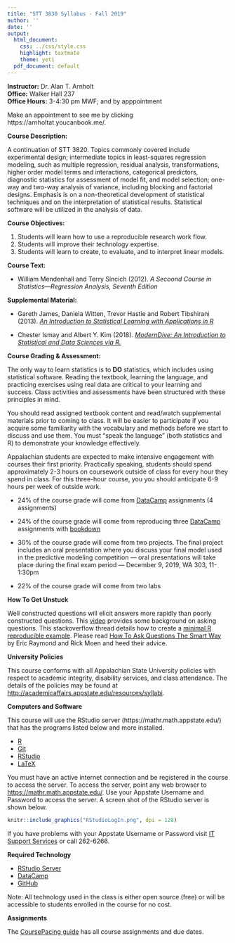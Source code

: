 ```yaml
---
title: "STT 3830 Syllabus - Fall 2019"
author: ''
date: ''
output:
  html_document:
    css: ../css/style.css
    highlight: textmate
    theme: yeti
  pdf_document: default
---
```


**Instructor:**  Dr. Alan T. Arnholt    
**Office:** Walker Hall 237      
**Office Hours:** 3-4:30 pm MWF; and by apppointment

Make an appointment to see me by clicking https://arnholtat.youcanbook.me/.


**Course Description:**  

A continuation of STT 3820. Topics commonly covered include experimental design; intermediate topics in least-squares regression modeling, such as multiple regression, residual analysis, transformations, higher order model terms and interactions, categorical predictors, diagnostic statistics for assessment of model fit, and model selection; one-way and two-way analysis of variance, including blocking and factorial designs. Emphasis is on a non-theoretical development of statistical techniques and on the interpretation of statistical results. Statistical software will be utilized in the analysis of data. 

**Course Objectives:**

1. Students will learn how to use a reproducible research work flow.
2. Students will improve their technology expertise.
3. Students will learn to create, to evaluate, and to interpret linear models.




**Course Text:**

* William Mendenhall and Terry Sincich (2012). _A Secoond Course in Statistics---Regression Analysis, Seventh Edition_

**Supplemental Material:**

* Gareth James, Daniela Witten, Trevor Hastie and Robert Tibshirani (2013).  [_An Introduction to Statistical Learning with Applications in R_](http://faculty.marshall.usc.edu/gareth-james/ISL/ISLR%20Seventh%20Printing.pdf)

* Chester Ismay and Albert Y. Kim (2018). [_ModernDive: An Introduction to Statistical and Data Sciences via R._](htpps://moderndive.com)



**Course Grading & Assessment:**

The only way to learn statistics is to **DO** statistics, which includes using statistical software. Reading the textbook, learning the language, and practicing exercises using real data are critical to your learning and success. Class activities and assessments have been structured with these principles in mind.

You should read assigned textbook content and read/watch supplemental materials prior to coming to class. It will be easier to participate if you acquire some familiarity with the vocabulary and methods before we start to discuss and use them. You must “speak the language” (both statistics and R) to demonstrate your knowledge effectively.

Appalachian students are expected to make intensive engagement with courses their first priority. Practically speaking, students should spend approximately 2-3 hours on coursework outside of class for every hour they spend in class. For this three-hour course, you you should anticipate 6-9 hours per week of outside work.


* 24% of the course grade will come from [DataCamp](https://www.datacamp.com/) assignments (4 assignments)

* 24% of the course grade will come from reproducing three [DataCamp](https://www.datacamp.com/) assignments with [bookdown](https://bookdown.org/yihui/bookdown/)

* 30% of the course grade will come from two projects.  The final project includes an oral presentation where you discuss your final model used in the predictive modeling competition --- oral presentations will take place during the final exam period --- December 9, 2019, WA 303, 11-1:30pm

* 22% of the course grade will come from two labs 



**How To Get Unstuck**

Well constructed questions will elicit answers more rapidly than poorly constructed questions.  This [video](https://www.youtube.com/watch?v=ZFaWxxzouCY&list=PLjTlxb-wKvXNSDfcKPFH2gzHGyjpeCZmJ&index=3) provides some background on asking questions.  This stackoverflow thread details how to create a [minimal R reproducible example](http://stackoverflow.com/questions/5963269/how-to-make-a-great-r-reproducible-example/5963610#5963610). Please read [How To Ask Questions The Smart Way](http://www.catb.org/~esr/faqs/smart-questions.html) by Eric Raymond and Rick Moen and heed their advice.


**University Policies**

This course conforms with all Appalachian State University policies with respect to academic integrity, disability services, and class attendance.  The details of the policies may be found at <http://academicaffairs.appstate.edu/resources/syllabi>.


**Computers and Software**

This course will use the RStudio server  (https://mathr.math.appstate.edu/) that has the programs listed below and more installed.

* [R](https://cran.r-project.org) 
* [Git](https://git-scm.com/downloads) 
* [RStudio](https://www.rstudio.com/products/rstudio/download/)
* [LaTeX](https://www.ctan.org/starter)

You must have an active internet connection and be registered in the course to access the server. To access the server, point any web browser to <https://mathr.math.appstate.edu/>.  Use your Appstate Username and Password to access the server.  A screen shot of the RStudio server is shown below.


```r
knitr::include_graphics("RStudioLogIn.png", dpi = 128)
```



If you have problems with your Appstate Username or Password visit [IT Support Services](http://support.appstate.edu/) or call 262-6266.

**Required Technology**

* [RStudio Server](https://mathr.math.appstate.edu/)
* [DataCamp](https://www.datacamp.com/)
* [GitHub](https://github.com/)


Note: All technology used in the class is either open source (free) or will be accessible to students enrolled in the course for no cost.

**Assignments**

The [CoursePacing guide](../CoursePacing/CoursePacingSTT3830Fall2019.html) has all course assignments and due dates.

